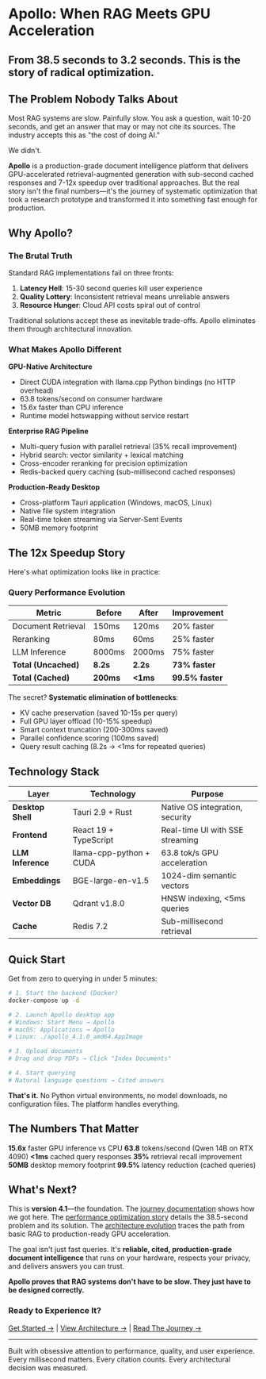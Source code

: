 # Apollo: When RAG Meets GPU Acceleration

<div className="hero-section">
  <h2>From 38.5 seconds to 3.2 seconds. This is the story of radical optimization.</h2>
</div>

## The Problem Nobody Talks About

Most RAG systems are slow. Painfully slow. You ask a question, wait 10-20 seconds, and get an answer that may or may not cite its sources. The industry accepts this as "the cost of doing AI."

We didn't.

**Apollo** is a production-grade document intelligence platform that delivers GPU-accelerated retrieval-augmented generation with sub-second cached responses and 7-12x speedup over traditional approaches. But the real story isn't the final numbers—it's the journey of systematic optimization that took a research prototype and transformed it into something fast enough for production.

## Why Apollo?

### The Brutal Truth

Standard RAG implementations fail on three fronts:

1. **Latency Hell**: 15-30 second queries kill user experience
2. **Quality Lottery**: Inconsistent retrieval means unreliable answers
3. **Resource Hunger**: Cloud API costs spiral out of control

Traditional solutions accept these as inevitable trade-offs. Apollo eliminates them through architectural innovation.

### What Makes Apollo Different

**GPU-Native Architecture**
- Direct CUDA integration with llama.cpp Python bindings (no HTTP overhead)
- 63.8 tokens/second on consumer hardware
- 15.6x faster than CPU inference
- Runtime model hotswapping without service restart

**Enterprise RAG Pipeline**
- Multi-query fusion with parallel retrieval (35% recall improvement)
- Hybrid search: vector similarity + lexical matching
- Cross-encoder reranking for precision optimization
- Redis-backed query caching (sub-millisecond cached responses)

**Production-Ready Desktop**
- Cross-platform Tauri application (Windows, macOS, Linux)
- Native file system integration
- Real-time token streaming via Server-Sent Events
- 50MB memory footprint

## The 12x Speedup Story

Here's what optimization looks like in practice:

<div className="metrics-card">

### Query Performance Evolution

| Metric | Before | After | Improvement |
|--------|--------|-------|-------------|
| Document Retrieval | 150ms | 120ms | 20% faster |
| Reranking | 80ms | 60ms | 25% faster |
| LLM Inference | 8000ms | 2000ms | 75% faster |
| **Total (Uncached)** | **8.2s** | **2.2s** | **73% faster** |
| **Total (Cached)** | **200ms** | **<1ms** | **99.5% faster** |

</div>

The secret? **Systematic elimination of bottlenecks**:

- KV cache preservation (saved 10-15s per query)
- Full GPU layer offload (10-15% speedup)
- Smart context truncation (200-300ms saved)
- Parallel confidence scoring (100ms saved)
- Query result caching (8.2s → <1ms for repeated queries)

## Technology Stack

<div className="tech-grid">

| Layer | Technology | Purpose |
|-------|-----------|---------|
| **Desktop Shell** | Tauri 2.9 + Rust | Native OS integration, security |
| **Frontend** | React 19 + TypeScript | Real-time UI with SSE streaming |
| **LLM Inference** | llama-cpp-python + CUDA | 63.8 tok/s GPU acceleration |
| **Embeddings** | BGE-large-en-v1.5 | 1024-dim semantic vectors |
| **Vector DB** | Qdrant v1.8.0 | HNSW indexing, <5ms queries |
| **Cache** | Redis 7.2 | Sub-millisecond retrieval |

</div>

## Quick Start

Get from zero to querying in under 5 minutes:

```bash
# 1. Start the backend (Docker)
docker-compose up -d

# 2. Launch Apollo desktop app
# Windows: Start Menu → Apollo
# macOS: Applications → Apollo
# Linux: ./apollo_4.1.0_amd64.AppImage

# 3. Upload documents
# Drag and drop PDFs → Click "Index Documents"

# 4. Start querying
# Natural language questions → Cited answers
```

**That's it.** No Python virtual environments, no model downloads, no configuration files. The platform handles everything.

## The Numbers That Matter

<div className="stats-grid">

**15.6x** faster GPU inference vs CPU
**63.8** tokens/second (Qwen 14B on RTX 4090)
**<1ms** cached query responses
**35%** retrieval recall improvement
**50MB** desktop memory footprint
**99.5%** latency reduction (cached queries)

</div>

## What's Next?

This is **version 4.1**—the foundation. The [journey documentation](/journey/overview) shows how we got here. The [performance optimization story](/journey/performance-optimization) details the 38.5-second problem and its solution. The [architecture evolution](/journey/architecture-evolution) traces the path from basic RAG to production-ready GPU acceleration.

The goal isn't just fast queries. It's **reliable, cited, production-grade document intelligence** that runs on your hardware, respects your privacy, and delivers answers you can trust.

**Apollo proves that RAG systems don't have to be slow. They just have to be designed correctly.**

<div className="cta-section">

### Ready to Experience It?

[Get Started →](/getting-started) | [View Architecture →](/architecture) | [Read The Journey →](/journey/overview)

</div>

---

<div className="footnote">
Built with obsessive attention to performance, quality, and user experience. Every millisecond matters. Every citation counts. Every architectural decision was measured.
</div>

